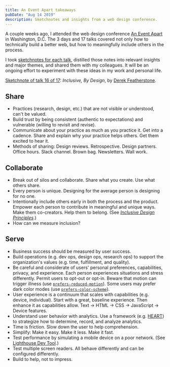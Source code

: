 ```yaml
---
title: An Event Apart takeaways
pubDate: "Aug 14 2019"
description: Sketchnotes and insights from a web design conference.
---
```



A couple weeks ago, I attended the web design conference [An Event Apart](https://aneventapart.com/) in Washington, D.C. The 3 days and 17 talks covered not only how to technically build a better web, but how to meaningfully include others in the process.

I took [sketchnotes for each talk](https://twitter.com/chrisbasham/status/1156932722075623424), distilled those notes into relevant insights and major themes, and shared them with my colleagues. It will be an ongoing effort to experiment with these ideas in my work and personal life.

<ImageFigure alt="Sketchnote of a talk, with quotes, question prompts, and lessons" src={sketchnoteImage}>[Sketchnote of talk 16 of 17](https://twitter.com/chrisbasham/status/1156932946487578624): *Inclusive, By Design*, by [Derek Featherstone](http://feather.ca/).</ImageFigure>

## Share

- Practices (research, design, etc.) that are not visible or understood, can't be valued.
- Build trust by being consistent (authentic to expectations) and vulnerable (willing to revisit and revise).
- Communicate about your practice as much as you practice it. Get into a cadence. Share and explain why your practice helps others. Get them excited to hear it.
- Methods of sharing: Design reviews. Retrospective. Design partners. Office hours. Slack channel. Brown bag. Newsletters. Wall work.

## Collaborate

- Break out of silos and collaborate. Share what you create. Use what others share.
- Every person is unique. Designing for the average person is designing for no one.
- Intentionally include others early in both the process and the product. Empower each person to contribute in meaningful and unique ways. Make them co-creators. Help them to belong. (See [*Inclusive Design Principles*](https://inclusivedesignprinciples.org/).)
- How can we measure inclusion?

## Serve

- Business success should be measured by user success.
- Build operations (e.g. dev ops, design ops, research ops) to support the organization's values (e.g. time, fulfillment, and quality).
- Be careful and considerate of users' personal preferences, capabilities, privacy, and experience. Each person experiences situations and stress differently. Permit users to opt-out or opt-in. Beware that motion can trigger illness (use [`prefers-reduced-motion`](https://developer.mozilla.org/en-US/docs/Web/CSS/@media/prefers-reduced-motion)). Some users may prefer dark color modes (use [`prefers-color-scheme`](https://developer.mozilla.org/en-US/docs/Web/CSS/@media/prefers-color-scheme)).
- User experience is a continuum that scales with capabilities (e.g. device, individual). Start with a great, baseline experience. Then enhance it as capabilities allow. Text → HTML → CSS → JavaScript → Device features.
- Understand user behavior with analytics. Use a framework (e.g. [HEART](http://www.gv.com/lib/how-to-choose-the-right-ux-metrics-for-your-product)) to strategize how to determine, record, and analyze analytics.
- Time is friction. Slow down the user to help comprehension.
- Simplify: Make it easy. Make it less. Make it fast.
- Test performance by simulating a mobile device on a poor network. (See [Lighthouse Dev Tool](https://developers.google.com/web/tools/lighthouse/).)
- Test multiple screen readers. All behave differently and can be configured differently.
- Build to help, not to impress.
